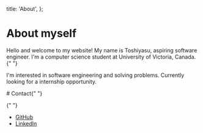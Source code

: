 
  title: 'About',
};

<div className="prose dark:prose-invert text-xl">

# About myself

<div className="mt-12 leading-loose">
Hello and welcome to my website! My name is Toshiyasu, aspiring software
engineer. I'm a computer science student at University of Victoria, Canada.{" "}

I'm interested in software engineering and solving problems. Currently looking
for a internship opportunity.

</div>

<div className="mt-30">
# Contact{" "}

{" "}

<div className="mt-12 leading-loose">
  <ul>
    <div className="grid grid-cols-1 sm:grid-cols-2 pl-4 md:pl-0 justify-items-start md:justify-items-center gap-1 list-none p-0">
      <li>
        <a
          href="https://github.com/toshi-0426/"
          target="_blank"
          rel="noopener noreferrer"
          className="cursor-pointer p-1 flex items-center gap-x-2 no-underline"
        >
          <GitHub sx={{ fontSize: 36 }} />
          <span>GitHub</span>
        </a>
      </li>
      <li>
        <a
          href="https://www.linkedin.com/in/toshiyasu-takahashi/"
          target="_blank"
          rel="noopener noreferrer"
          className="cursor-pointer p-1 flex items-center gap-x-2 no-underline"
        >
          <LinkedIn sx={{ fontSize: 36 }} />
          <span>LinkedIn</span>
        </a>
      </li>
    </div>
  </ul>
</div>

</div>

</div>

